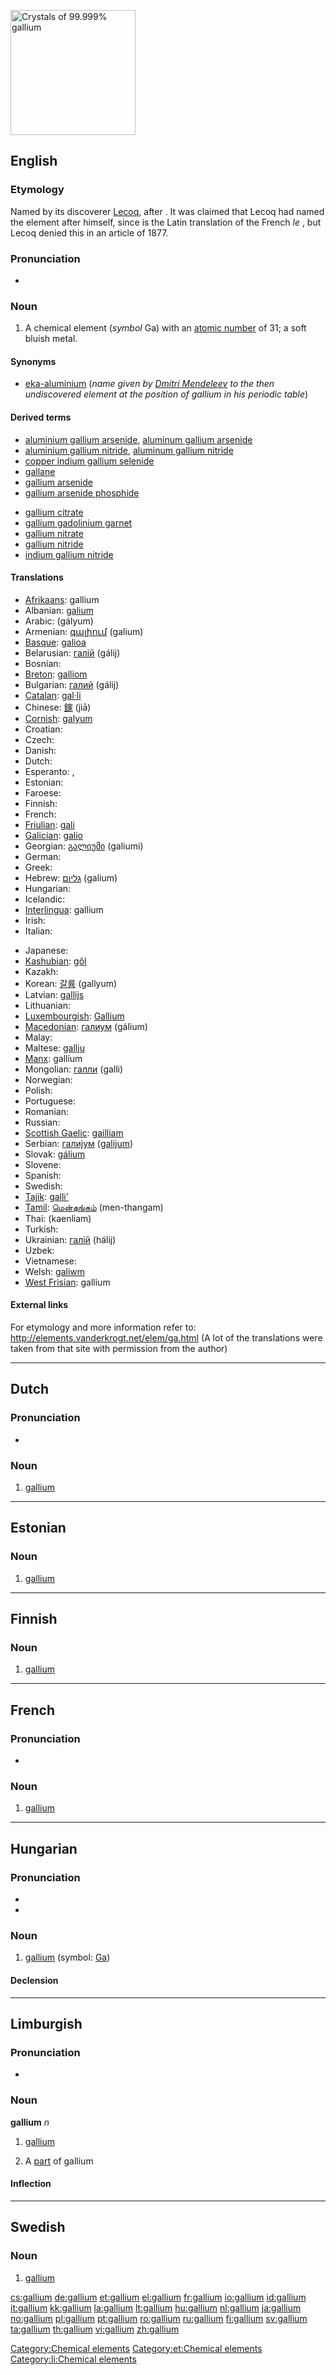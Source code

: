 [[Image:Gallium1 640x480.jpg|200px|thumb|Crystals of 99.999% gallium]]
{{also|Gallium}}
==English==
{{elements|Ga|zinc|Zn|germanium|Ge}}
{{wikipedia}}

===Etymology===
Named by its discoverer [[w:Paul Emile Lecoq de Boisbaudran|Lecoq]], after {{etyl|la}} {{term|Gallia||Gaul|lang=la}}. It was claimed that Lecoq had named the element after himself, since {{term|gallus|lang=la}} is the Latin translation of the French ''le {{term|coq|lang=fr}}'', but Lecoq denied this in an article of 1877.

===Pronunciation===
* {{IPA|/ˈgælɪəm/}}

===Noun===
{{en-noun|-}}

# A chemical element (''symbol'' Ga) with an [[atomic number]] of 31; a soft bluish metal.

====Synonyms====
* [[eka-aluminium]] (''name given by [[w:Dmitri Mendeleev|Dmitri Mendeleev]] to the then undiscovered element at the position of gallium in his periodic table'')

====Derived terms====
{{top2}}
* [[aluminium gallium arsenide]], [[aluminum gallium arsenide]]
* [[aluminium gallium nitride]], [[aluminum gallium nitride]]
* [[copper indium gallium selenide]]
* [[gallane]]
* [[gallium arsenide]]
* [[gallium arsenide phosphide]]
{{mid2}}
* [[gallium citrate]]
* [[gallium gadolinium garnet]]
* [[gallium nitrate]]
* [[gallium nitride]]
* [[indium gallium nitride]]
{{bottom}}

====Translations====
{{trans-top|chemical element}}
* [[Afrikaans]]: gallium
* Albanian: [[galium]]
* Arabic: {{Arab|[[جاليوم]]}} (gályum) {{m}}
* Armenian: [[գալիում]] (galium)
* [[Basque]]: [[galioa]]
* Belarusian: [[галiй]] (gálij) {{m}}
* Bosnian: {{t-|bs|galij}}
* [[Breton]]: [[galliom]]
* Bulgarian: [[галий]] (gálij) {{m}}
* [[Catalan]]: [[gal·li]]
* Chinese: [[鎵]] (jiā)
* [[Cornish]]: [[galyum]]
* Croatian: {{t-|hr|galij|m}}
* Czech: {{t+|cs|gallium}}
* Danish: {{t-|da|gallium}}
* Dutch: {{t+|nl|gallium|n}}
* Esperanto: {{t-|eo|galio|xs=Esperanto}}, {{t-|eo|galiumo}}
* Estonian: {{t+|et|gallium}}
* Faroese: {{t-|fo|gallium|xs=Faroese}}
* Finnish: {{t+|fi|gallium}}
* French: {{t+|fr|gallium|m}}
* [[Friulian]]: [[gali]]
* [[Galician]]: [[galio]]
* Georgian: [[გალიუმი]] (galiumi)
* German: {{t+|de|Gallium|n}}
* Greek: {{t+|el|γάλλιο|n|tr=gállio|sc=Grek}}
* Hebrew: [[גליום]] (galium)
* Hungarian: {{t+|hu|gallium}}
* Icelandic: {{t+|is|gallín}}
* [[Interlingua]]: gallium
* Irish: {{t+|ga|gailliam|xs=Irish}}
* Italian: {{t+|it|gallio|m}}
{{trans-mid}}
* Japanese: {{t+|ja|ガリウム|tr=gariumu|sc=Jpan}}
* [[Kashubian]]: [[gôl]]
* Kazakh: {{t-|kk|галлий|tr=gálliy|sc=Cyrl|xs=Kazakh}}
* Korean: [[갈륨]] (gallyum)
* Latvian: [[gallijs]]
* Lithuanian: {{t+|lt|galis|xs=Lithuanian}}
* [[Luxembourgish]]: [[Gallium]]
* [[Macedonian]]: [[галиум]] (gálium) {{m}}
* Malay: {{t-|ms|gallium|xs=Malay}}
* Maltese: [[gallju]]
* [[Manx]]: gallium
* Mongolian: [[галли]] (galli)
* Norwegian: {{t+|no|gallium}}
* Polish: {{t+|pl|gal|m}}
* Portuguese: {{t+|pt|gálio|m}}
* Romanian: {{t+|ro|galiu|n}}
* Russian: {{t+|ru|галлий|m|tr=gállij|sc=Cyrl}}
* [[Scottish Gaelic]]: [[gailliam]]
* Serbian: [[галиjум]] ([[galijum]]) {{m}}
* Slovak: [[gálium]]
* Slovene: {{t+|sl|galij}}
* Spanish: {{t+|es|galio|m}}
* Swedish: {{t+|sv|gallium|n}}
* [[Tajik]]: [[galli']]
* [[Tamil]]: [[மென்தங்கம்]] (men-thangam)
* Thai: {{Thai|[[แกลเลียม]]}} (kaenliam)
* Turkish: {{t+|tr|galyum}}
* Ukrainian: [[галiй]] (hálij) {{m}}
* Uzbek: {{t-|uz|галлий|tr=galliy|sc=Cyrl|xs=Uzbek}}
* Vietnamese: {{t-|vi|gali|xs=Vietnamese}}
* Welsh: [[galiwm]]
* [[West Frisian]]: gallium
{{trans-bottom}}

====External links====
For etymology and more information refer to:
http://elements.vanderkrogt.net/elem/ga.html
(A lot of the translations were taken from that site with permission from the author)

[[Category:Chemical elements]]

----

==Dutch==
{{wikipedia|lang=nl}}

===Pronunciation===
* {{audio|Nl-gallium.ogg|Audio}}

===Noun===
{{infl|nl|noun|g=n}}

# {{chemical element|lang=nl}} [[gallium#English|gallium]]

----

==Estonian==

===Noun===
{{infl|et|noun}}

# [[#English|gallium]]

[[Category:et:Chemical elements]]

----

==Finnish==
{{wikipedia|lang=fi}}

===Noun===
{{fi-noun|gallium|type=kalsium}}

# {{element|lang=fi}} [[#English|gallium]]

----
==French==
{{wikipedia|lang=fr}}

===Pronunciation===
* {{IPA|lang=fr|/ɡa.ljɔm/}}

===Noun===
{{fr-noun-unc|m}}

# {{chemical element|lang=fr}} [[#English|gallium]]

----

==Hungarian==
{{wikipedia|lang=hu}}

===Pronunciation===
* {{IPA|/ˈgɒlːijum/|lang=hu}}
* {{hyphenation|gal|li|um}}

===Noun===
{{hu-noun|ok}}

# {{element|lang=hu}} [[gallium#English|gallium]] (symbol: [[Ga]])

====Declension====
{{hu-decl-ok|galliu|m|ot}}{{hu-pos-otok|gallium||ai}}

----

==Limburgish==

===Pronunciation===
* {{IPA|[ˈʝɑ˦ʎɔ˧m]|lang=li}}

===Noun===
'''gallium''' ''n''

# {{uncountable|lang=li}} [[gallium#English|gallium]]
# A [[part]] of gallium

====Inflection====
{{li-noun-um|galli}}

[[Category:li:Chemical elements]]

----

==Swedish==
{{wikipedia|lang=sv}}

===Noun===
{{infl|sv|noun|g=n}}
{{sv-noun-unc-n|2=galliumet}}

# {{context|chemical element|lang=sv}} [[#English|gallium]]

[[cs:gallium]]
[[de:gallium]]
[[et:gallium]]
[[el:gallium]]
[[fr:gallium]]
[[io:gallium]]
[[id:gallium]]
[[it:gallium]]
[[kk:gallium]]
[[la:gallium]]
[[lt:gallium]]
[[hu:gallium]]
[[nl:gallium]]
[[ja:gallium]]
[[no:gallium]]
[[pl:gallium]]
[[pt:gallium]]
[[ro:gallium]]
[[ru:gallium]]
[[fi:gallium]]
[[sv:gallium]]
[[ta:gallium]]
[[th:gallium]]
[[vi:gallium]]
[[zh:gallium]]